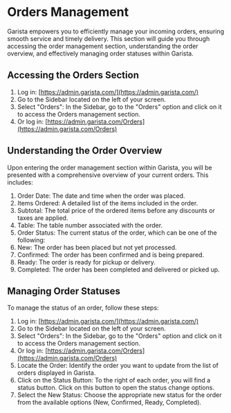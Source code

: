 # Orders Management

Garista empowers you to efficiently manage your incoming orders, ensuring smooth
service and timely delivery.
This section will guide you through accessing the order management section,
understanding the order overview, and effectively managing order statuses within
Garista.

## Accessing the Orders Section
1. Log in: [https://admin.garista.com/](https://admin.garista.com/)
2. Go to the Sidebar located on the left of your screen.
3. Select "Orders": In the Sidebar, go to the "Orders" option and click on it to access
the Orders management section.
4. Or log in: [https://admin.garista.com/Orders](https://admin.garista.com/Orders)

## Understanding the Order Overview
Upon entering the order management section within Garista, you will be presented with
a comprehensive overview of your current orders. This includes:

1. Order Date: The date and time when the order was placed.
2. Items Ordered: A detailed list of the items included in the order.
3. Subtotal: The total price of the ordered items before any discounts or taxes are
applied.
4. Table: The table number associated with the order.
5. Order Status: The current status of the order, which can be one of the following:
6. New: The order has been placed but not yet processed.
7. Confirmed: The order has been confirmed and is being prepared.
8. Ready: The order is ready for pickup or delivery.
9. Completed: The order has been completed and delivered or picked up.

## Managing Order Statuses
To manage the status of an order, follow these steps:
1. Log in: [https://admin.garista.com/](https://admin.garista.com/)
2. Go to the Sidebar located on the left of your screen.
3. Select "Orders": In the Sidebar, go to the "Orders" option and click on it to access
the Orders management section.
4. Or log in: [https://admin.garista.com/Orders](https://admin.garista.com/Orders)
5. Locate the Order: Identify the order you want to update from the list of orders
displayed in Garista.
6. Click on the Status Button: To the right of each order, you will find a status button.
Click on this button to open the status change options.
7. Select the New Status: Choose the appropriate new status for the order from the
available options (New, Confirmed, Ready, Completed).